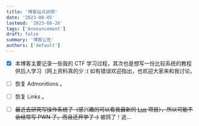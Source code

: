 ```yaml
---
title: '博客站点说明'
date: '2023-08-05'
lastmod: '2023-08-26'
tags: ['Announcement']
draft: false
summary: '博客公告'
authors: ['default']
---
```


 - [x] 本博客主要记录一些我的 CTF 学习过程，其次也是想写一份比较系统的教程供后人学习（网上资料真的少 :( 如有错误欢迎指出，也欢迎大家来和我讨论。

 - [ ] 恢复 Admonitions 。

 - [ ] 恢复 Links 。

 - [ ] ~~最近去研究写操作系统了（感兴趣的可以看我最新的 [Lux](https://github.com/CuB3y0nd/Lux) 项目），所以可能不会经常写 PWN 了。而且还开学了 :)~~ 被鸽了！逃…

